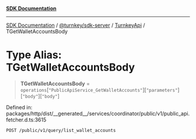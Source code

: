 [**SDK Documentation**](../../../../../README.mdx)

***

[SDK Documentation](../../../../../packages.mdx) / [@turnkey/sdk-server](../../../README.mdx) / [TurnkeyApi](../README.mdx) / TGetWalletAccountsBody

# Type Alias: TGetWalletAccountsBody

> **TGetWalletAccountsBody** = `operations`\[`"PublicApiService_GetWalletAccounts"`\]\[`"parameters"`\]\[`"body"`\]\[`"body"`\]

Defined in: packages/http/dist/\_\_generated\_\_/services/coordinator/public/v1/public\_api.fetcher.d.ts:3615

`POST /public/v1/query/list_wallet_accounts`
